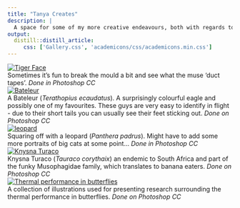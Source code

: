 ```yaml
---
title: "Tanya Creates"
description: |
  A space for some of my more creative endeavours, both with regards to communicating science but also (and possibly more importantly) just because 😊
output:
  distill::distill_article:
     css: ['Gallery.css', 'academicons/css/academicons.min.css']
---
```


<div class="gallery">
  <a target="_blank" href="images/draws/TigerFace.jpg">
    <img src="images/draws/TigerFace.jpg" alt="Tiger Face">
  </a>
  <div class="desc">Sometimes it's fun to break the mould a bit and see what the muse 'duct tapes'. *Done in Photoshop CC*</div>
</div>

<div class="gallery">
  <a target="_blank" href="images/draws/bateleur.jpg">
    <img src="images/draws/bateleur.jpg" alt="Bateleur">
  </a>
  <div class="desc">A Bateleur (*Terathopius ecaudatus*). A surprisingly colourful eagle and possibly one of my favourites. These guys are very easy to identify in flight - due to their short tails you can usually see their feet sticking out. *Done on Photoshop CC*</div>
</div>


<div class="gallery">
  <a target="_blank" href="images/draws/Panthera_Pardus.jpg">
    <img src="images/draws/Panthera_Pardus.jpg" alt="leopard">
  </a>
  <div class="desc">Squaring off with a leopard (*Panthera padrus*). Might have to add some more portraits of big cats at some point... *Done in Photoshop CC*</div>
</div>


<div class="gallery">
  <a target="_blank" href="images/draws/KnysnaLourie.jpg">
    <img src="images/draws/KnysnaLourie.jpg" alt="Knysna Turaco">
  </a>
  <div class="desc">Knysna Turaco (*Tauraco corythaix*) an endemic to South Africa and part of the funky Musophagidae family, which translates to banana eaters. *Done on Photoshop CC*</div>
</div>

<div class="gallery">
  <a target="_blank" href="images/draws/Katrin_Perris.png">
    <img src="images/draws/Katrin_Perris.png" alt="Thermal performance in butterflies">
  </a>
  <div class="desc">A collection of illustrations used for presenting research surrounding the thermal performance in butterflies. *Done on Photoshop CC*</div>
</div>
